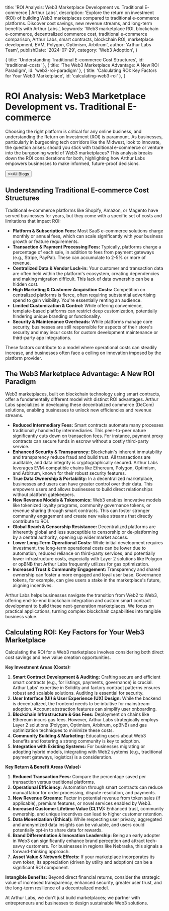 
  title: 'ROI Analysis: Web3 Marketplace Development vs. Traditional E-commerce | Arthur Labs',
  description: 'Explore the return on investment (ROI) of building Web3 marketplaces compared to traditional e-commerce platforms. Discover cost savings, new revenue streams, and long-term benefits with Arthur Labs.',
  keywords: 'Web3 marketplace ROI, blockchain e-commerce, decentralized commerce cost, traditional e-commerce comparison, Arthur Labs, smart contracts, blockchain ROI, marketplace development, EVM, Polygon, Optimism, Arbitrum',
  author: 'Arthur Labs Team',
  publishDate: '2024-07-29',
  category: 'Web3 Adoption',
}

  { title: 'Understanding Traditional E-commerce Cost Structures', id: 'traditional-costs' },
  { title: 'The Web3 Marketplace Advantage: A New ROI Paradigm', id: 'web3-roi-paradigm' },
  { title: 'Calculating ROI: Key Factors for Your Web3 Marketplace', id: 'calculating-web3-roi' },
]

<HeroPattern />

# ROI Analysis: Web3 Marketplace Development vs. Traditional E-commerce

Choosing the right platform is critical for any online business, and understanding the Return on Investment (ROI) is paramount. As businesses, particularly in burgeoning tech corridors like the Midwest, look to innovate, the question arises: should you stick with traditional e-commerce or venture into the burgeoning world of Web3 marketplaces? This analysis breaks down the ROI considerations for both, highlighting how Arthur Labs empowers businesses to make informed, future-proof decisions.

<div className="not-prose mt-6 mb-16 flex gap-3">
  <Button href="/blogs" arrow="left">
    <>All Blogs</>
  </Button>
</div>

<h2 id="traditional-costs">Understanding Traditional E-commerce Cost Structures</h2>

Traditional e-commerce platforms like Shopify, Amazon, or Magento have served businesses for years, but they come with a specific set of costs and limitations that impact ROI:

*   **Platform & Subscription Fees:** Most SaaS e-commerce solutions charge monthly or annual fees, which can scale significantly with your business growth or feature requirements.
*   **Transaction & Payment Processing Fees:** Typically, platforms charge a percentage of each sale, in addition to fees from payment gateways (e.g., Stripe, PayPal). These can accumulate to 2-5% or more of revenue.
*   **Centralized Data & Vendor Lock-in:** Your customer and transaction data are often held within the platform's ecosystem, creating dependencies and making migration difficult. This lack of data ownership can be a hidden cost.
*   **High Marketing & Customer Acquisition Costs:** Competition on centralized platforms is fierce, often requiring substantial advertising spend to gain visibility. You're essentially renting an audience.
*   **Limited Customization & Control:** While offering convenience, template-based platforms can restrict deep customization, potentially hindering unique branding or functionality.
*   **Security & Maintenance Overheads:** While platforms manage core security, businesses are still responsible for aspects of their store's security and may incur costs for custom development maintenance or third-party app integrations.

These factors contribute to a model where operational costs can steadily increase, and businesses often face a ceiling on innovation imposed by the platform provider.

<h2 id="web3-roi-paradigm">The Web3 Marketplace Advantage: A New ROI Paradigm</h2>

Web3 marketplaces, built on blockchain technology using smart contracts, offer a fundamentally different model with distinct ROI advantages. Arthur Labs specializes in developing these decentralized commerce (DeCom) solutions, enabling businesses to unlock new efficiencies and revenue streams.

*   **Reduced Intermediary Fees:** Smart contracts automate many processes traditionally handled by intermediaries. This peer-to-peer nature significantly cuts down on transaction fees. For instance, payment proxy contracts can secure funds in escrow without a costly third-party service.
*   **Enhanced Security & Transparency:** Blockchain's inherent immutability and transparency reduce fraud and build trust. All transactions are auditable, and data integrity is cryptographically secured. Arthur Labs leverages EVM-compatible chains like Ethereum, Polygon, Optimism, and Arbitrum, known for their robust security features.
*   **True Data Ownership & Portability:** In a decentralized marketplace, businesses and users can have greater control over their data. This empowers users and allows businesses to build direct relationships without platform gatekeepers.
*   **New Revenue Models & Tokenomics:** Web3 enables innovative models like tokenized loyalty programs, community governance tokens, or revenue sharing through smart contracts. This can foster stronger community engagement and create new value streams that directly contribute to ROI.
*   **Global Reach & Censorship Resistance:** Decentralized platforms are inherently global and less susceptible to censorship or de-platforming by a central authority, opening up wider market access.
*   **Lower Long-Term Operational Costs:** While initial development requires investment, the long-term operational costs can be lower due to automation, reduced reliance on third-party services, and potentially lower infrastructure costs, especially with Layer 2 solutions like Polygon or opBNB that Arthur Labs frequently utilizes for gas optimization.
*   **Increased Trust & Community Engagement:** Transparency and shared ownership can foster a more engaged and loyal user base. Governance tokens, for example, can give users a stake in the marketplace's future, aligning incentives.

Arthur Labs helps businesses navigate the transition from Web2 to Web3, offering end-to-end blockchain integration and custom smart contract development to build these next-generation marketplaces. We focus on practical applications, turning complex blockchain capabilities into tangible business value.

<h2 id="calculating-web3-roi">Calculating ROI: Key Factors for Your Web3 Marketplace</h2>

Calculating the ROI for a Web3 marketplace involves considering both direct cost savings and new value creation opportunities.

**Key Investment Areas (Costs):**

1.  **Smart Contract Development & Auditing:** Crafting secure and efficient smart contracts (e.g., for listings, payments, governance) is crucial. Arthur Labs' expertise in Solidity and factory contract patterns ensures robust and scalable solutions. Auditing is essential for security.
2.  **User Interface (UI) & User Experience (UX) Design:** While the backend is decentralized, the frontend needs to be intuitive for mainstream adoption. Account abstraction features can simplify user onboarding.
3.  **Blockchain Infrastructure & Gas Fees:** Deployment on chains like Ethereum incurs gas fees. However, Arthur Labs strategically employs Layer 2 solutions (Polygon, Optimism, Arbitrum, opBNB) and gas optimization techniques to minimize these costs.
4.  **Community Building & Marketing:** Educating users about Web3 benefits and fostering a strong community is key to adoption.
5.  **Integration with Existing Systems:** For businesses migrating or adopting hybrid models, integrating with Web2 systems (e.g., traditional payment gateways, logistics) is a consideration.

**Key Return & Benefit Areas (Value):**

1.  **Reduced Transaction Fees:** Compare the percentage saved per transaction versus traditional platforms.
2.  **Operational Efficiency:** Automation through smart contracts can reduce manual labor for order processing, dispute resolution, and payments.
3.  **New Revenue Streams:** Factor in potential revenue from token sales (if applicable), premium features, or novel services enabled by Web3.
4.  **Increased Customer Lifetime Value (CLTV):** Enhanced trust, community ownership, and unique incentives can lead to higher customer retention.
5.  **Data Monetization (Ethical):** While respecting user privacy, aggregated and anonymized data insights can be valuable, and users could potentially opt-in to share data for rewards.
6.  **Brand Differentiation & Innovation Leadership:** Being an early adopter in Web3 can significantly enhance brand perception and attract tech-savvy customers. For businesses in regions like Nebraska, this signals a forward-thinking approach.
7.  **Asset Value & Network Effects:** If your marketplace incorporates its own token, its appreciation (driven by utility and adoption) can be a significant ROI component.

**Intangible Benefits:**
Beyond direct financial returns, consider the strategic value of increased transparency, enhanced security, greater user trust, and the long-term resilience of a decentralized model.

At Arthur Labs, we don't just build marketplaces; we partner with entrepreneurs and businesses to design sustainable Web3 solutions.


<div className="mt-16"><Socials /></div>